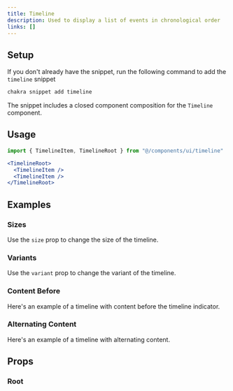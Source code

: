 ```yaml
---
title: Timeline
description: Used to display a list of events in chronological order
links: []
---
```


<ExampleTabs name="timeline-basic" />

## Setup

If you don't already have the snippet, run the following command to add the
`timeline` snippet

```sh
chakra snippet add timeline
```

The snippet includes a closed component composition for the `Timeline`
component.

## Usage

```jsx
import { TimelineItem, TimelineRoot } from "@/components/ui/timeline"
```

```jsx
<TimelineRoot>
  <TimelineItem />
  <TimelineItem />
</TimelineRoot>
```

## Examples

### Sizes

Use the `size` prop to change the size of the timeline.

<ExampleTabs name="timeline-with-sizes" />

### Variants

Use the `variant` prop to change the variant of the timeline.

<ExampleTabs name="timeline-with-variants" />

### Content Before

Here's an example of a timeline with content before the timeline indicator.

<ExampleTabs name="timeline-with-content-before" />

### Alternating Content

Here's an example of a timeline with alternating content.

<ExampleTabs name="timeline-alternating" />

## Props

### Root

<PropTable component="Timeline" part="Root" />
